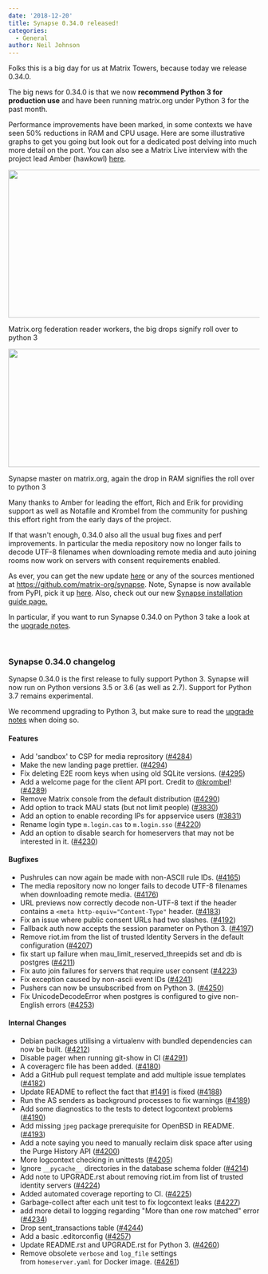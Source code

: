 ```yaml
---
date: '2018-12-20'
title: Synapse 0.34.0 released!
categories:
  - General
author: Neil Johnson
---
```


Folks this is a big day for us at Matrix Towers, because today we release 0.34.0.

The big news for 0.34.0 is that we now <strong>recommend Python 3 for production use</strong> and have been running matrix.org under Python 3 for the past month.

Performance improvements have been marked, in some contexts we have seen 50% reductions in RAM and CPU usage. Here are some illustrative graphs to get you going but look out for a dedicated post delving into much more detail on the port. You can also see a Matrix Live interview with the project lead Amber (hawkowl) <a href="https://www.youtube.com/watch?v=Ad3oqEo5leM">here</a>.

<a href="https://matrix.org/blog/wp-content/uploads/2018/12/image2.png"><img class="alignnone wp-image-3822 size-large" src="https://matrix.org/blog/wp-content/uploads/2018/12/image2-1024x296.png" alt="" width="1024" height="296" /></a>

Matrix.org federation reader workers, the big drops signify roll over to python 3

<a href="https://matrix.org/blog/wp-content/uploads/2018/12/image1.png"><img class="alignnone size-large wp-image-3824" src="https://matrix.org/blog/wp-content/uploads/2018/12/image1-1024x237.png" alt="" width="1024" height="237" /></a>

Synapse master on matrix.org, again the drop in RAM signifies the roll over to python 3


Many thanks to Amber for leading the effort, Rich and Erik for providing support as well as Notafile and Krombel from the community for pushing this effort right from the early days of the project.

If that wasn't enough, 0.34.0 also all the usual bug fixes and perf improvements. In particular the media repository now no longer fails to decode UTF-8 filenames when downloading remote media and auto joining rooms now work on servers with consent requirements enabled.

As ever, you can get the new update <a href="https://github.com/matrix-org/synapse/releases/tag/v0.34.0">here</a> or any of the sources mentioned at <a href="https://github.com/matrix-org/synapse">https://github.com/matrix-org/synapse</a>. Note, Synapse is now available from PyPI, pick it up <a href="https://pypi.org/project/matrix-synapse/">here</a>. Also, check out our new <a href="https://matrix.org/docs/guides/installing-synapse">Synapse installation guide page.</a>

In particular, if you want to run Synapse 0.34.0 on Python 3 take a look at the <a href="https://github.com/matrix-org/synapse/blob/release-v0.34.0/UPGRADE.rst#upgrading-to-v0340">upgrade notes</a>.

&nbsp;
<h3>Synapse 0.34.0 changelog</h3>
Synapse 0.34.0 is the first release to fully support Python 3. Synapse will now run on Python versions 3.5 or 3.6 (as well as 2.7). Support for Python 3.7 remains experimental.

We recommend upgrading to Python 3, but make sure to read the <a href="https://github.com/matrix-org/synapse/blob/release-v0.34.0/UPGRADE.rst#upgrading-to-v0340">upgrade notes</a> when doing so.
<h4>Features</h4>
<ul>
 	<li>Add 'sandbox' to CSP for media reprository (<a href="https://github.com/matrix-org/synapse/issues/4284" data-hovercard-type="pull_request" data-hovercard-url="/matrix-org/synapse/pull/4284/hovercard" aria-describedby="hovercard-aria-description">#4284</a>)</li>
 	<li>Make the new landing page prettier. (<a href="https://github.com/matrix-org/synapse/issues/4294" data-hovercard-type="pull_request" data-hovercard-url="/matrix-org/synapse/pull/4294/hovercard" aria-describedby="hovercard-aria-description">#4294</a>)</li>
 	<li>Fix deleting E2E room keys when using old SQLite versions. (<a href="https://github.com/matrix-org/synapse/issues/4295" data-hovercard-type="pull_request" data-hovercard-url="/matrix-org/synapse/pull/4295/hovercard" aria-describedby="hovercard-aria-description">#4295</a>)</li>
 	<li>Add a welcome page for the client API port. Credit to <a class="user-mention" href="https://github.com/krombel" data-hovercard-type="user" data-hovercard-url="/hovercards?user_id=11167142" data-octo-click="hovercard-link-click" data-octo-dimensions="link_type:self" aria-describedby="hovercard-aria-description">@krombel</a>! (<a href="https://github.com/matrix-org/synapse/issues/4289" data-hovercard-type="pull_request" data-hovercard-url="/matrix-org/synapse/pull/4289/hovercard" aria-describedby="hovercard-aria-description">#4289</a>)</li>
 	<li>Remove Matrix console from the default distribution (<a href="https://github.com/matrix-org/synapse/issues/4290" data-hovercard-type="pull_request" data-hovercard-url="/matrix-org/synapse/pull/4290/hovercard" aria-describedby="hovercard-aria-description">#4290</a>)</li>
 	<li>Add option to track MAU stats (but not limit people) (<a href="https://github.com/matrix-org/synapse/issues/3830" data-hovercard-type="pull_request" data-hovercard-url="/matrix-org/synapse/pull/3830/hovercard" aria-describedby="hovercard-aria-description">#3830</a>)</li>
 	<li>Add an option to enable recording IPs for appservice users (<a href="https://github.com/matrix-org/synapse/issues/3831" data-hovercard-type="pull_request" data-hovercard-url="/matrix-org/synapse/pull/3831/hovercard" aria-describedby="hovercard-aria-description">#3831</a>)</li>
 	<li>Rename login type <code>m.login.cas</code> to <code>m.login.sso</code> (<a href="https://github.com/matrix-org/synapse/issues/4220" data-hovercard-type="pull_request" data-hovercard-url="/matrix-org/synapse/pull/4220/hovercard" aria-describedby="hovercard-aria-description">#4220</a>)</li>
 	<li>Add an option to disable search for homeservers that may not be interested in it. (<a href="https://github.com/matrix-org/synapse/issues/4230" data-hovercard-type="pull_request" data-hovercard-url="/matrix-org/synapse/pull/4230/hovercard" aria-describedby="hovercard-aria-description">#4230</a>)</li>
</ul>
<h4>Bugfixes</h4>
<ul>
 	<li>Pushrules can now again be made with non-ASCII rule IDs. (<a href="https://github.com/matrix-org/synapse/issues/4165" data-hovercard-type="issue" data-hovercard-url="/matrix-org/synapse/issues/4165/hovercard" aria-describedby="hovercard-aria-description">#4165</a>)</li>
 	<li>The media repository now no longer fails to decode UTF-8 filenames when downloading remote media. (<a href="https://github.com/matrix-org/synapse/issues/4176" data-hovercard-type="pull_request" data-hovercard-url="/matrix-org/synapse/pull/4176/hovercard" aria-describedby="hovercard-aria-description">#4176</a>)</li>
 	<li>URL previews now correctly decode non-UTF-8 text if the header contains a <code>&lt;meta http-equiv="Content-Type"</code> header. (<a href="https://github.com/matrix-org/synapse/issues/4183" data-hovercard-type="pull_request" data-hovercard-url="/matrix-org/synapse/pull/4183/hovercard" aria-describedby="hovercard-aria-description">#4183</a>)</li>
 	<li>Fix an issue where public consent URLs had two slashes. (<a href="https://github.com/matrix-org/synapse/issues/4192" data-hovercard-type="pull_request" data-hovercard-url="/matrix-org/synapse/pull/4192/hovercard" aria-describedby="hovercard-aria-description">#4192</a>)</li>
 	<li>Fallback auth now accepts the session parameter on Python 3. (<a href="https://github.com/matrix-org/synapse/issues/4197" data-hovercard-type="pull_request" data-hovercard-url="/matrix-org/synapse/pull/4197/hovercard" aria-describedby="hovercard-aria-description">#4197</a>)</li>
 	<li>Remove riot.im from the list of trusted Identity Servers in the default configuration (<a href="https://github.com/matrix-org/synapse/issues/4207" data-hovercard-type="pull_request" data-hovercard-url="/matrix-org/synapse/pull/4207/hovercard" aria-describedby="hovercard-aria-description">#4207</a>)</li>
 	<li>fix start up failure when mau_limit_reserved_threepids set and db is postgres (<a href="https://github.com/matrix-org/synapse/issues/4211" data-hovercard-type="pull_request" data-hovercard-url="/matrix-org/synapse/pull/4211/hovercard" aria-describedby="hovercard-aria-description">#4211</a>)</li>
 	<li>Fix auto join failures for servers that require user consent (<a href="https://github.com/matrix-org/synapse/issues/4223" data-hovercard-type="pull_request" data-hovercard-url="/matrix-org/synapse/pull/4223/hovercard" aria-describedby="hovercard-aria-description">#4223</a>)</li>
 	<li>Fix exception caused by non-ascii event IDs (<a href="https://github.com/matrix-org/synapse/issues/4241" data-hovercard-type="pull_request" data-hovercard-url="/matrix-org/synapse/pull/4241/hovercard" aria-describedby="hovercard-aria-description">#4241</a>)</li>
 	<li>Pushers can now be unsubscribed from on Python 3. (<a href="https://github.com/matrix-org/synapse/issues/4250" data-hovercard-type="pull_request" data-hovercard-url="/matrix-org/synapse/pull/4250/hovercard" aria-describedby="hovercard-aria-description">#4250</a>)</li>
 	<li>Fix UnicodeDecodeError when postgres is configured to give non-English errors (<a href="https://github.com/matrix-org/synapse/issues/4253" data-hovercard-type="pull_request" data-hovercard-url="/matrix-org/synapse/pull/4253/hovercard" aria-describedby="hovercard-aria-description">#4253</a>)</li>
</ul>
<h4>Internal Changes</h4>
<ul>
 	<li>Debian packages utilising a virtualenv with bundled dependencies can now be built. (<a href="https://github.com/matrix-org/synapse/issues/4212" data-hovercard-type="pull_request" data-hovercard-url="/matrix-org/synapse/pull/4212/hovercard" aria-describedby="hovercard-aria-description">#4212</a>)</li>
 	<li>Disable pager when running git-show in CI (<a href="https://github.com/matrix-org/synapse/issues/4291" data-hovercard-type="pull_request" data-hovercard-url="/matrix-org/synapse/pull/4291/hovercard" aria-describedby="hovercard-aria-description">#4291</a>)</li>
 	<li>A coveragerc file has been added. (<a href="https://github.com/matrix-org/synapse/issues/4180" data-hovercard-type="pull_request" data-hovercard-url="/matrix-org/synapse/pull/4180/hovercard" aria-describedby="hovercard-aria-description">#4180</a>)</li>
 	<li>Add a GitHub pull request template and add multiple issue templates (<a href="https://github.com/matrix-org/synapse/issues/4182" data-hovercard-type="pull_request" data-hovercard-url="/matrix-org/synapse/pull/4182/hovercard" aria-describedby="hovercard-aria-description">#4182</a>)</li>
 	<li>Update README to reflect the fact that <a href="https://github.com/matrix-org/synapse/issues/1491" data-hovercard-type="issue" data-hovercard-url="/matrix-org/synapse/issues/1491/hovercard" aria-describedby="hovercard-aria-description">#1491</a> is fixed (<a href="https://github.com/matrix-org/synapse/issues/4188" data-hovercard-type="pull_request" data-hovercard-url="/matrix-org/synapse/pull/4188/hovercard" aria-describedby="hovercard-aria-description">#4188</a>)</li>
 	<li>Run the AS senders as background processes to fix warnings (<a href="https://github.com/matrix-org/synapse/issues/4189" data-hovercard-type="pull_request" data-hovercard-url="/matrix-org/synapse/pull/4189/hovercard" aria-describedby="hovercard-aria-description">#4189</a>)</li>
 	<li>Add some diagnostics to the tests to detect logcontext problems (<a href="https://github.com/matrix-org/synapse/issues/4190" data-hovercard-type="pull_request" data-hovercard-url="/matrix-org/synapse/pull/4190/hovercard" aria-describedby="hovercard-aria-description">#4190</a>)</li>
 	<li>Add missing <code>jpeg</code> package prerequisite for OpenBSD in README. (<a href="https://github.com/matrix-org/synapse/issues/4193" data-hovercard-type="pull_request" data-hovercard-url="/matrix-org/synapse/pull/4193/hovercard" aria-describedby="hovercard-aria-description">#4193</a>)</li>
 	<li>Add a note saying you need to manually reclaim disk space after using the Purge History API (<a href="https://github.com/matrix-org/synapse/issues/4200" data-hovercard-type="pull_request" data-hovercard-url="/matrix-org/synapse/pull/4200/hovercard" aria-describedby="hovercard-aria-description">#4200</a>)</li>
 	<li>More logcontext checking in unittests (<a href="https://github.com/matrix-org/synapse/issues/4205" data-hovercard-type="pull_request" data-hovercard-url="/matrix-org/synapse/pull/4205/hovercard" aria-describedby="hovercard-aria-description">#4205</a>)</li>
 	<li>Ignore <code>__pycache__</code> directories in the database schema folder (<a href="https://github.com/matrix-org/synapse/issues/4214" data-hovercard-type="pull_request" data-hovercard-url="/matrix-org/synapse/pull/4214/hovercard" aria-describedby="hovercard-aria-description">#4214</a>)</li>
 	<li>Add note to UPGRADE.rst about removing riot.im from list of trusted identity servers (<a href="https://github.com/matrix-org/synapse/issues/4224" data-hovercard-type="pull_request" data-hovercard-url="/matrix-org/synapse/pull/4224/hovercard" aria-describedby="hovercard-aria-description">#4224</a>)</li>
 	<li>Added automated coverage reporting to CI. (<a href="https://github.com/matrix-org/synapse/issues/4225" data-hovercard-type="pull_request" data-hovercard-url="/matrix-org/synapse/pull/4225/hovercard" aria-describedby="hovercard-aria-description">#4225</a>)</li>
 	<li>Garbage-collect after each unit test to fix logcontext leaks (<a href="https://github.com/matrix-org/synapse/issues/4227" data-hovercard-type="pull_request" data-hovercard-url="/matrix-org/synapse/pull/4227/hovercard" aria-describedby="hovercard-aria-description">#4227</a>)</li>
 	<li>add more detail to logging regarding "More than one row matched" error (<a href="https://github.com/matrix-org/synapse/issues/4234" data-hovercard-type="pull_request" data-hovercard-url="/matrix-org/synapse/pull/4234/hovercard" aria-describedby="hovercard-aria-description">#4234</a>)</li>
 	<li>Drop sent_transactions table (<a href="https://github.com/matrix-org/synapse/issues/4244" data-hovercard-type="pull_request" data-hovercard-url="/matrix-org/synapse/pull/4244/hovercard" aria-describedby="hovercard-aria-description">#4244</a>)</li>
 	<li>Add a basic .editorconfig (<a href="https://github.com/matrix-org/synapse/issues/4257" data-hovercard-type="pull_request" data-hovercard-url="/matrix-org/synapse/pull/4257/hovercard" aria-describedby="hovercard-aria-description">#4257</a>)</li>
 	<li>Update README.rst and UPGRADE.rst for Python 3. (<a href="https://github.com/matrix-org/synapse/issues/4260" data-hovercard-type="pull_request" data-hovercard-url="/matrix-org/synapse/pull/4260/hovercard" aria-describedby="hovercard-aria-description">#4260</a>)</li>
 	<li>Remove obsolete <code>verbose</code> and <code>log_file</code> settings from <code>homeserver.yaml</code> for Docker image. (<a href="https://github.com/matrix-org/synapse/issues/4261" data-hovercard-type="pull_request" data-hovercard-url="/matrix-org/synapse/pull/4261/hovercard" aria-describedby="hovercard-aria-description">#4261</a>)</li>
</ul>